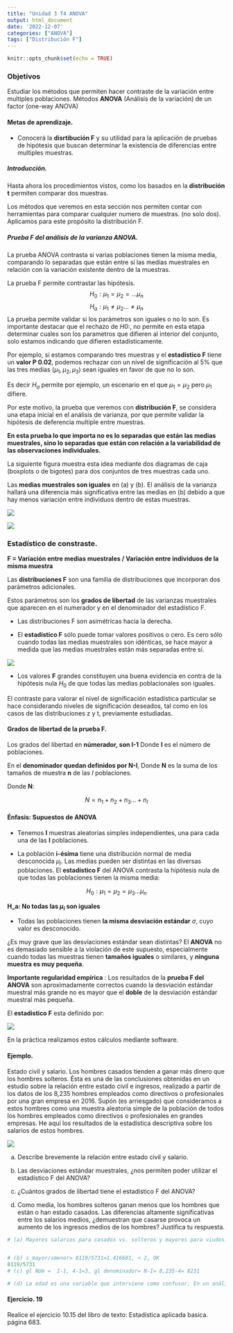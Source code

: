 ```yaml
---
title: "Unidad 3 T4 ANOVA"
output: html_document
date: '2022-12-07'
categories: ["ANOVA"]
tags: ["Distribución F"]
---
```



```r
knitr::opts_chunk$set(echo = TRUE)
```

### Objetivos

Estudiar los métodos que permiten hacer contraste de la variación entre multiples poblaciones. Métodos **ANOVA** (Análisis de la variación) de un factor (one-way ANOVA)

#### Metas de aprendizaje.

+ Conocerá la **disrtibución F**  y su utilidad para la aplicación de pruebas de hipótesis que buscan determinar la existencia de diferencias entre multiples muestras. 


##### Introducción. 

Hasta ahora los procedimientos  vistos, como los basados en la **distribución t**  permiten comparar dos muestras. 


Los métodos que  veremos en esta sección nos permiten contar con herramientas para comparar cualquier numero de muestras. (no solo dos). Aplicamos para este propósito la distribución F. 



##### Prueba F del análisis de la varianza ANOVA.

La prueba ANOVA contrasta si varias poblaciones tienen la misma media, comparando lo separadas que están entre sí las medias muestrales en relación con la variación existente dentro de la
muestras.

La prueba F permite contrastar las hipótesis. $$H_0: \mu_1=\mu_2= ...\mu_n$$
$$H_a:\mu_1\neq \mu_2...\neq \mu_n$$
La prueba permite validar si los parámetros son iguales o no lo son.  Es importante destacar que el rechazo de $H0:$, no permite en esta etapa determinar cuales son los parametros que difieren al interior del conjunto, solo estamos indicando que  difieren estadísticamente. 

Por ejemplo, si estamos comparando tres muestras y el **estadístico F** tiene un **valor P 0.02**, podemos rechazar con un nivel de significación al $5\%$ que las tres medias  ($\mu_1, \mu_2,\mu_3$) sean iguales en favor de que no lo son. 

Es decir $H_a$ permite por ejemplo, un escenario en el que  $\mu_1=\mu_2$ pero $\mu_1$ difiere.     

Por este motivo, la prueba que veremos con **distribución F**, se considera una etapa inicial en el análisis de varianza, por que permite validar la hipótesis de deferencia multiple entre muestras. 



**En esta prueba lo que importa no es lo separadas que están las medias muestrales, sino lo separadas que están con relación a la variabilidad de las observaciones individuales.**




La siguiente figura muestra esta idea mediante dos diagramas de caja (boxplots o de bigotes) para dos conjuntos de tres muestras cada uno. 

Las **medias muestrales son iguales** en (a) y (b). El análisis de la varianza hallará una diferencia más significativa entre las medias en (b) debido a que hay menos variación entre individuos dentro de estas muestras.

![](/img/ANOVA.jpg)


![](/img/separados.jpg)

### Estadístico de constraste.



**F = Variación entre medias muestrales / Variación entre individuos de la misma muestra**

Las **distribuciones F** son una familia de distribuciones que incorporan dos parámetros adicionales.  

Estos parámetros son los **grados de libertad** de las varianzas muestrales que aparecen en el numerador y en el denominador del estadístico F.
 
+ Las distribuciones F son asimétricas hacia la derecha.

+ El **estadístico F** sólo puede tomar valores positivos o cero. Es cero sólo cuando todas las medias muestrales son idénticas, se hace mayor a medida que las medias muestrales están más separadas entre sí.

![](/img/fs.jpg)

+ Los valores **F** grandes constituyen una
buena evidencia en contra de la hipótesis nula $H_0$ de que todas las medias poblacionales son iguales.

El contraste para valorar el nivel de significación estadística particular se hace considerando niveles de significación deseados, tal como en los casos de las distribuciones z y t, previamente estudiadas.


#### Grados de libertad de la prueba F.

Los grados del libertad en **númerador, son  I-1**  Donde  **I** es el número de poblaciones. 

En el **denominador quedan definidos por N-I**, Donde  **N** es la suma  de los tamaños de muestra **n** de las *I* poblaciones.

Donde **N**: 

$$N=n_1+n_2+n_3...+n_I$$


#### Énfasis: Supuestos de ANOVA


+ Tenemos **I** muestras aleatorias simples independientes, una para
cada una de las **I** poblaciones.


+ La población **i-ésima** tiene una distribución normal de media desconocida $\mu_i$. Las medias pueden ser distintas en las diversas poblaciones. El **estadístico F** del ANOVA contrasta la hipótesis nula de que todas las poblaciones tienen la misma media:

$$H_0: \mu_1 =\mu_2 =\mu_3...\mu_n$$

**H_a: No todas las $\mu_i$ son iguales**

+ Todas las poblaciones tienen **la misma desviación estándar** $\sigma$, cuyo valor es desconocido.

¿Es muy grave que las desviaciones estándar sean distintas? El **ANOVA** no es demasiado sensible a la violación de este supuesto, especialmente cuando todas
las muestras tienen **tamaños iguales** o similares, y **ninguna muestra es muy pequeña**.

**Importante regularidad empírica** : Los resultados de la **prueba F del ANOVA** son aproximadamente correctos cuando la desviación estándar muestral más grande no es mayor que el
**doble** de la desviación estándar muestral más pequeña.


El **estadistico F** esta definido por:

![](/img/fuck.jpg)

En la práctica realizamos estos cálculos mediante software.



#### Ejemplo.

Estado civil y salario. Los hombres casados tienden a ganar más dinero que
los hombres solteros. Ésta es una de las conclusiones obtenidas en un estudio
sobre la relación entre estado civil e ingresos, realizado a partir de los datos de
los 8,235 hombres empleados como directivos o profesionales por una gran empresa en 2016. Supón (es arriesgado) que consideramos a estos hombres como
una muestra aleatoria simple de la población de todos los hombres empleados
como directivos o profesionales en grandes empresas. He aquí los resultados de
la estadística descriptiva sobre los salarios de estos hombres.

![](/img/viu2.jpg)

(a) Describe brevemente la relación entre estado civil y salario.


(b) Las desviaciones estándar muestrales, ¿nos permiten poder utilizar el estadístico F del ANOVA?


(c) ¿Cuántos grados de libertad tiene el estadístico F del ANOVA?

(d) Como media, los hombres solteros ganan menos que los hombres que están o han estado casados. Las diferencias altamente significativas entre los salarios medios, ¿demuestran que casarse provoca un aumento de los ingresos medios de los hombres? Justifica tu respuesta.

```r

# (a) Mayores salarios para casados vs. solteros y mayores para viudos. 


# (b) s_mayor/smenor= 8119/5731=1.416681, < 2, OK 
8119/5731
# (c) gl NUm =  I-1, 4-1=3, gl denominador= N-I= 8,235-4= 8231

# (d) La edad es una variable que interviene como confusor. En un análisis más detallado es importante controlar por estos efectos.

```


#### Ejercicio. 19

Realice el ejercicio 10.15 del libro de texto: Estadística aplicada basica. página 683. 



